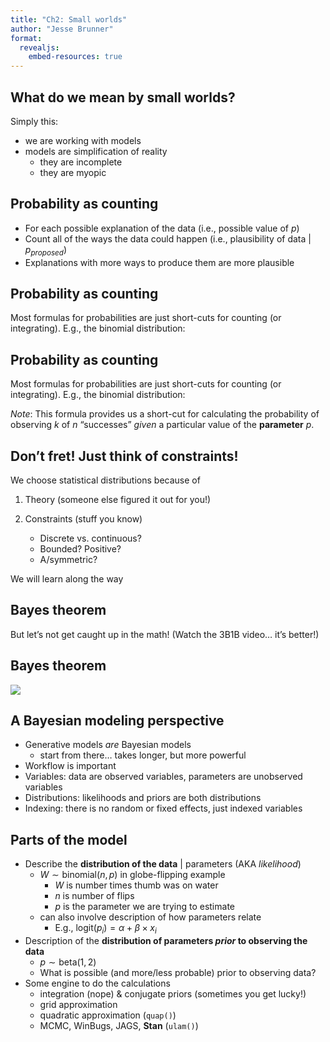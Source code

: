 ```yaml
---
title: "Ch2: Small worlds"
author: "Jesse Brunner"
format: 
  revealjs:
    embed-resources: true
---
```


## What do we mean by small worlds?

Simply this: 

-  we are working with models
-  models are simplification of reality
    -  they are incomplete
    -  they are myopic
  
## Probability as counting

-  For each possible explanation of the data (i.e., possible value of $p$)
-  Count all of the ways the data could happen (i.e., plausibility of data | $p_{proposed}$)
-  Explanations with more ways to produce them are more plausible


## Probability as counting {auto-animate=true}

Most formulas for probabilities are just short-cuts for counting (or integrating). E.g., the binomial distribution:

\begin{align}
\Pr(k \text{ of } n | p) &= \binom{n}{k}p^k(1-p)^{n-k} \\
             &= \frac{n!}{k!(n-k)!} p^k(1-p)^{n-k}
\end{align}


## Probability as counting {auto-animate=true}

Most formulas for probabilities are just short-cuts for counting (or integrating). E.g., the binomial distribution:

\begin{align}
\Pr(k \text{ of } n | p) &= \binom{n}{k}p^k(1-p)^{n-k} \\
             &= \frac{n!}{k!(n-k)!} p^k(1-p)^{n-k}
\end{align}

_Note_: This formula provides us a short-cut for calculating the probability of observing $k$ of $n$ "successes" _given_ a particular value of the **parameter** $p$.


## Don't fret! Just think of constraints!

We choose statistical distributions because of 

1.  Theory (someone else figured it out for you!)

2.  Constraints (stuff you know)
    * Discrete vs. continuous?
    * Bounded? Positive?
    * A/symmetric?

We will learn along the way

## Bayes theorem 
\begin{align} 
\Pr(p_i | k) &= \frac{\text{Probability of data} | p_i\times \text{Prior probability of }p_i}{\text{Probability of the data overall}} 
\end{align}

::: {.fragment .fade-in}
But let's not get caught up in the math! (Watch the 3B1B video... it's better!)
:::

## Bayes theorem 

![](3B1B_Bayes.png)

##  A Bayesian modeling perspective

* Generative models _are_ Bayesian models 
  * start from there... takes longer, but more powerful
* Workflow is important
* Variables: data are observed variables, parameters are unobserved variables
* Distributions: likelihoods and priors are both distributions
* Indexing: there is no random or fixed effects, just indexed variables


## Parts of the model {.smaller .incremental}

-  Describe the **distribution of the data** | parameters (AKA _likelihood_)
    * $W \sim \text{binomial}(n, p)$ in globe-flipping example
      * $W$ is number times thumb was on water 
      * $n$ is number of flips
      * $p$ is the parameter we are trying to estimate
    * can also involve description of how parameters relate
        - E.g., $\text{logit}(p_i) = \alpha + \beta \times x_i$
- Description of the **distribution of parameters _prior_ to observing the data**
    * $p \sim \text{beta}(1, 2)$ 
    * What is possible (and more/less probable) prior to observing data?
-  Some engine to do the calculations
    * integration (nope) & conjugate priors (sometimes you get lucky!)
    * grid approximation
    * quadratic approximation (`quap()`)
    * MCMC, WinBugs, JAGS, **Stan** (`ulam()`)

